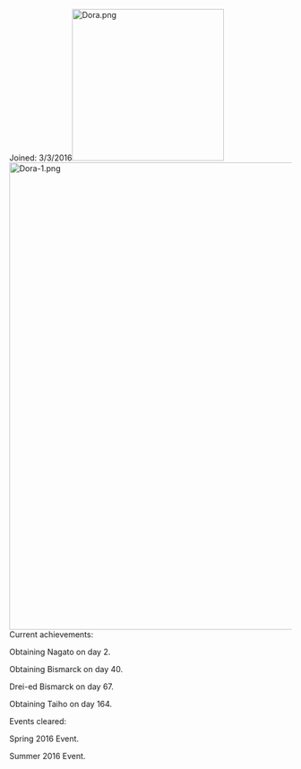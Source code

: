 Joined: 3/3/2016[[File:Dora.png|left|thumb|271x271px]]
[[File:Dora-1.png|thumb|834x834px]]
Current achievements:

Obtaining Nagato on day 2.

Obtaining Bismarck on day 40.

Drei-ed Bismarck on day 67.

Obtaining Taiho on day 164.

Events cleared:

Spring 2016 Event.

Summer 2016 Event.